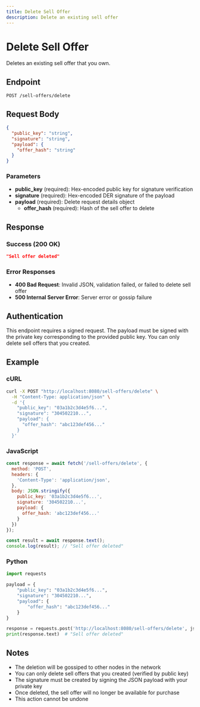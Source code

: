 ```yaml
---
title: Delete Sell Offer
description: Delete an existing sell offer
---
```


# Delete Sell Offer

Deletes an existing sell offer that you own.

## Endpoint

```
POST /sell-offers/delete
```

## Request Body

```json
{
  "public_key": "string",
  "signature": "string",
  "payload": {
    "offer_hash": "string"
  }
}
```

### Parameters

- **public_key** (required): Hex-encoded public key for signature verification
- **signature** (required): Hex-encoded DER signature of the payload
- **payload** (required): Delete request details object
  - **offer_hash** (required): Hash of the sell offer to delete

## Response

### Success (200 OK)

```json
"Sell offer deleted"
```

### Error Responses

- **400 Bad Request**: Invalid JSON, validation failed, or failed to delete sell offer
- **500 Internal Server Error**: Server error or gossip failure

## Authentication

This endpoint requires a signed request. The payload must be signed with the private key corresponding to the provided public key. You can only delete sell offers that you created.

## Example

### cURL

```bash
curl -X POST "http://localhost:8080/sell-offers/delete" \
  -H "Content-Type: application/json" \
  -d '{
    "public_key": "03a1b2c3d4e5f6...",
    "signature": "304502210...",
    "payload": {
      "offer_hash": "abc123def456..."
    }
  }'
```

### JavaScript

```javascript
const response = await fetch('/sell-offers/delete', {
  method: 'POST',
  headers: {
    'Content-Type': 'application/json',
  },
  body: JSON.stringify({
    public_key: '03a1b2c3d4e5f6...',
    signature: '304502210...',
    payload: {
      offer_hash: 'abc123def456...'
    }
  })
});

const result = await response.text();
console.log(result); // "Sell offer deleted"
```

### Python

```python
import requests

payload = {
    "public_key": "03a1b2c3d4e5f6...",
    "signature": "304502210...",
    "payload": {
        "offer_hash": "abc123def456..."
    }
}

response = requests.post('http://localhost:8080/sell-offers/delete', json=payload)
print(response.text)  # "Sell offer deleted"
```

## Notes

- The deletion will be gossiped to other nodes in the network
- You can only delete sell offers that you created (verified by public key)
- The signature must be created by signing the JSON payload with your private key
- Once deleted, the sell offer will no longer be available for purchase
- This action cannot be undone
